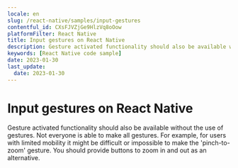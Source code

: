 ```yaml
---
locale: en
slug: /react-native/samples/input-gestures
contentful_id: CXsFJVZjGe9HlzVq8oOow
platformFilter: React Native
title: Input gestures on React Native
description: Gesture activated functionality should also be available without the use of gestures.
keywords: [React Native code sample]
date: 2023-01-30
last_update:
  date: 2023-01-30
---
```


# Input gestures on React Native

Gesture activated functionality should also be available without the use of gestures. Not everyone is able to make all gestures. For example, for users with limited mobility it might be difficult or impossible to make the 'pinch-to-zoom' gesture. You should provide buttons to zoom in and out as an alternative.

<CodeSample id="input-gestures" locale="en" platform="react native"/>
